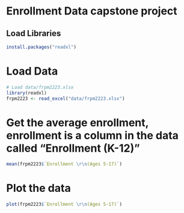 # Enrollment Data capstone project

## Load Libraries
```{r}
install.packages("readxl")
```


# Load Data
```{r}
# Load data/frpm2223.xlsx
library(readxl)
frpm2223 <- read_excel("data/frpm2223.xlsx")
```


# Get the average enrollment, enrollment is a column in the data called "Enrollment \n (K-12)"
```{r}
mean(frpm2223$`Enrollment \r\n(Ages 5-17)`)
```


# Plot the data
```{r}
plot(frpm2223$`Enrollment \r\n(Ages 5-17)`)
```
